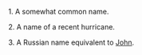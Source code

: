 1. A somewhat common name.

2. A name of a recent hurricane.

3. A Russian name equivalent to [[John]].